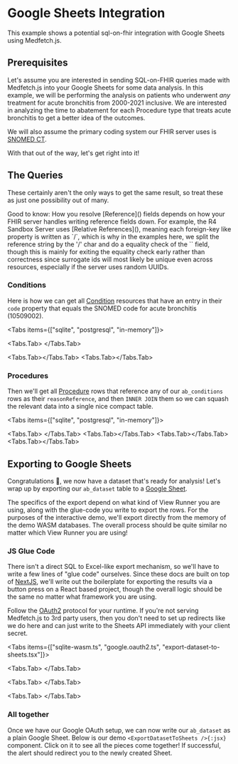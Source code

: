 

# Google Sheets Integration
This example shows a potential sql-on-fhir integration with Google Sheets using Medfetch.js.

## Prerequisites
Let's assume you are interested in sending SQL-on-FHIR queries made with Medfetch.js into your
Google Sheets for some data analysis. In this example, we will be performing the analysis on
patients who underwent *any* treatment for acute bronchitis from 2000-2021 inclusive. We are interested
in analyzing the time to abatement for each Procedure type that treats acute bronchitis to get a better idea
of the outcomes.

We will also assume the primary coding system our FHIR server uses is [SNOMED CT](https://www.snomed.org/).

With that out of the way, let's get right into it!

## The Queries
These certainly aren't the only ways to get the same result, so treat these as just
one possibility out of many.

<Callout type="info"> 
Good to know: How you resolve [Reference]() fields depends on how your FHIR server handles writing reference fields down.
For example, the R4 Sandbox Server uses [Relative References](), meaning each foreign-key like property is written as
`<resource-type>/<id>`, which is why in the examples here, we split the reference string by the '/' char and do a equality
check of the `<resource-type>` field, though this is mainly for exiting the equality check early rather than 
correctness since surrogate ids will most likely be unique even across resources, especially if the server uses random UUIDs.
</Callout>

### Conditions
Here is how we can get all [Condition]() resources
that have an entry in their `code` property that equals the SNOMED code for
acute bronchitis (10509002).

<Tabs items={["sqlite", "postgresql", "in-memory"]}>

  <Tabs.Tab>
    <SQLiteConditions />
  </Tabs.Tab>

  <Tabs.Tab></Tabs.Tab>
  <Tabs.Tab></Tabs.Tab>
</Tabs>

### Procedures
Then we'll get all [Procedure]() rows that reference any of our `ab_conditions` rows as 
their `reasonReference`, and then `INNER JOIN` them so we can squash the relevant data into a single nice compact table.

<Tabs items={["sqlite", "postgresql", "in-memory"]}>

  <Tabs.Tab>
    <SQLiteTableFinal />
  </Tabs.Tab>
  <Tabs.Tab></Tabs.Tab>
  <Tabs.Tab></Tabs.Tab>
  <Tabs.Tab></Tabs.Tab>
</Tabs>

## Exporting to Google Sheets
Congratulations 🥳, we now have a dataset that's ready for analysis!
Let's wrap up by exporting our `ab_dataset` table to a [Google Sheet]().

The specifics of the export depend on what kind of View Runner you are using,
along with the glue-code you write to export the rows. For the purposes of the
interactive demo, we'll export directly from the memory of the demo WASM databases. 
The overall process should be quite similar no matter which View Runner you are using!

### JS Glue Code
There isn't a direct SQL to Excel-like export mechanism, so we'll have to write
a few lines of "glue code" ourselves. Since these docs are built on top of [NextJS](),
we'll write out the boilerplate for exporting the results via a button press on a React based project,
though the overall logic should be the same no matter what framework you are using.

Follow the [OAuth2]() protocol for your runtime. If you're not serving Medfetch.js to
3rd party users, then you don't need to set up redirects like we do here and can just write
to the Sheets API immediately with your client secret.

<Tabs items={["sqlite-wasm.ts", "google.oauth2.ts", "export-dataset-to-sheets.tsx"]}>

<Tabs.Tab>
  <SQLiteWASMCode />
</Tabs.Tab>

<Tabs.Tab>
  <GoogleOAuth2Code />
</Tabs.Tab>

<Tabs.Tab>
  <ExportDatasetToSheetsCode />
</Tabs.Tab>

</Tabs>

### All together
Once we have our Google OAuth setup, we can now write our `ab_dataset` as a plain Google Sheet.
Below is our demo `<ExportDatasetToSheets />{:jsx}` component. Click on it to see all the pieces
come together! If successful, the alert should redirect you to the newly created Sheet.

<ExportDatasetToSheets />
